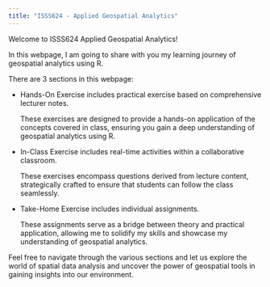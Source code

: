 ```yaml
---
title: "ISSS624 - Applied Geospatial Analytics"
---
```


Welcome to ISSS624 Applied Geospatial Analytics!

In this webpage, I am going to share with you my learning journey of geospatial analytics using R.

There are 3 sections in this webpage:

-   Hands-On Exercise includes practical exercise based on comprehensive lecturer notes.

    These exercises are designed to provide a hands-on application of the concepts covered in class, ensuring you gain a deep understanding of geospatial analytics using R.

-   In-Class Exercise includes real-time activities within a collaborative classroom.

    These exercises encompass questions derived from lecture content, strategically crafted to ensure that students can follow the class seamlessly.

-   Take-Home Exercise includes individual assignments.

    These assignments serve as a bridge between theory and practical application, allowing me to solidify my skills and showcase my understanding of geospatial analytics.

Feel free to navigate through the various sections and let us explore the world of spatial data analysis and uncover the power of geospatial tools in gaining insights into our environment.
